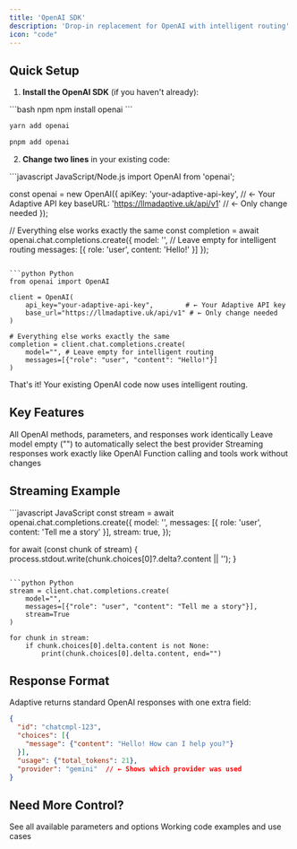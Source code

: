 ```yaml
---
title: 'OpenAI SDK'
description: 'Drop-in replacement for OpenAI with intelligent routing'
icon: "code"
---
```


## Quick Setup

1. **Install the OpenAI SDK** (if you haven't already):

<CodeGroup>
```bash npm
npm install openai
```

```bash yarn  
yarn add openai
```

```bash pnpm
pnpm add openai
```
</CodeGroup>

2. **Change two lines** in your existing code:

<CodeGroup>
```javascript JavaScript/Node.js
import OpenAI from 'openai';

const openai = new OpenAI({
  apiKey: 'your-adaptive-api-key',        // ← Your Adaptive API key
  baseURL: 'https://llmadaptive.uk/api/v1' // ← Only change needed
});

// Everything else works exactly the same
const completion = await openai.chat.completions.create({
  model: '', // Leave empty for intelligent routing
  messages: [{ role: 'user', content: 'Hello!' }]
});
```

```python Python
from openai import OpenAI

client = OpenAI(
    api_key="your-adaptive-api-key",        # ← Your Adaptive API key  
    base_url="https://llmadaptive.uk/api/v1" # ← Only change needed
)

# Everything else works exactly the same
completion = client.chat.completions.create(
    model="", # Leave empty for intelligent routing
    messages=[{"role": "user", "content": "Hello!"}]
)
```
</CodeGroup>

That's it! Your existing OpenAI code now uses intelligent routing.

## Key Features

<CardGroup cols={2}>
  <Card title="Same API" icon="check">
    All OpenAI methods, parameters, and responses work identically
  </Card>
  <Card title="Intelligent Routing" icon="brain">
    Leave model empty ("") to automatically select the best provider
  </Card>
  <Card title="Streaming" icon="zap">
    Streaming responses work exactly like OpenAI
  </Card>
  <Card title="Function Calling" icon="function">
    Function calling and tools work without changes
  </Card>
</CardGroup>

## Streaming Example

<CodeGroup>
```javascript JavaScript
const stream = await openai.chat.completions.create({
  model: '',
  messages: [{ role: 'user', content: 'Tell me a story' }],
  stream: true,
});

for await (const chunk of stream) {
  process.stdout.write(chunk.choices[0]?.delta?.content || '');
}
```

```python Python
stream = client.chat.completions.create(
    model="",
    messages=[{"role": "user", "content": "Tell me a story"}],
    stream=True
)

for chunk in stream:
    if chunk.choices[0].delta.content is not None:
        print(chunk.choices[0].delta.content, end="")
```
</CodeGroup>

## Response Format

Adaptive returns standard OpenAI responses with one extra field:

```json
{
  "id": "chatcmpl-123",
  "choices": [{
    "message": {"content": "Hello! How can I help you?"}
  }],
  "usage": {"total_tokens": 21},
  "provider": "gemini"  // ← Shows which provider was used
}
```

## Need More Control?

<CardGroup cols={2}>
  <Card title="API Reference" href="/api-reference/chat-completions" icon="book">
    See all available parameters and options
  </Card>
  <Card title="Examples" href="/examples/basic-chat" icon="code">
    Working code examples and use cases
  </Card>
</CardGroup>